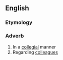 ==English==

===Etymology===
{{suffix|en|collegial|ly}}

===Adverb===
{{en-adv}}

# In a [[collegial]] manner
# Regarding [[colleague]]s